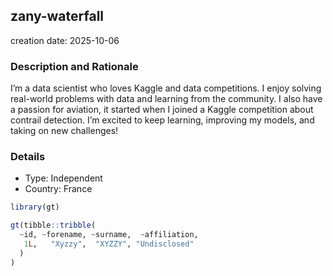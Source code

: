 
## zany-waterfall
creation date: 2025-10-06


### Description and Rationale

I’m a data scientist who loves Kaggle and data competitions. I enjoy solving real-world problems with data and learning from the community. I also have a passion for aviation, it started when I joined a Kaggle competition about contrail detection. I’m excited to keep learning, improving my models, and taking on new challenges!

### Details

* Type: Independent
* Country: France

```r
library(gt)

gt(tibble::tribble(
  ~id, ~forename, ~surname,  ~affiliation,
   1L,   "Xyzzy",  "XYZZY", "Undisclosed"
  )
)
```
